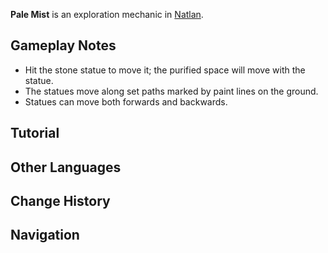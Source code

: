 {{Terminology Infobox
|image  = Tutorial Pale Mist... 1.png
|type   = Exploration
|region = Natlan
}}
'''Pale Mist''' is an exploration mechanic in [[Natlan]].

==Gameplay Notes==
* Hit the stone statue to move it; the purified space will move with the statue.
* The statues move along set paths marked by paint lines on the ground. 
* Statues can move both forwards and backwards.

==Tutorial==
{{Tutorial|Pale Mist...}}

==Other Languages==
{{Other Languages
|en       = Pale Mist
|zhs      = 失色的迷雾
|zhs_rm   = Shīsè de Míwù
|zht      = 失色的迷霧
|zht_rm   = Shīsè de Míwù
|zh_tl    = 
|ja       = 褪色の霧
|ja_rm    = Taishoku no Kiri
|ja_tl    = 
|ko       = 색 잃은 안개
|ko_tl    = 
|es       = Bruma incolora
|es_tl    = Colorless Mist
|fr       = Brume pâle
|fr_tl    = Pale Mist
|ru       = Бледный туман
|ru_tl    = 
|th       = หมอกซีดจาง
|th_rm    = 
|th_tl    = 
|vi       = Màn Sương Nhợt Nhạt
|vi_tl    = 
|de       = Blasser Nebel
|de_tl    = 
|id       = Kabut Pucat
|id_tl    = 
|pt       = Neblina Pálida
|pt_tl    = 
|tr       = Soluk Sis
|tr_tl    = 
|it       = Nebbia incolore
|it_tl    = 
}}

==Change History==
{{Change History|5.2}}

==Navigation==
{{Exploration Navbox|Natlan}}
